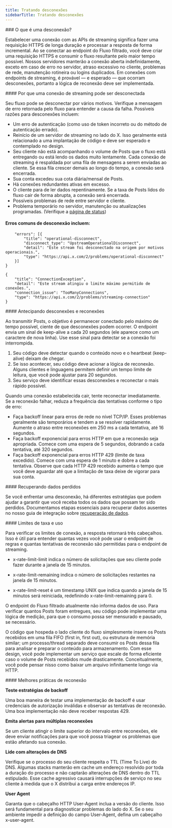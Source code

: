 ```yaml
---
title: Tratando desconexões
sidebarTitle: Tratando desconexões
---
```


<div id="what-is-a-disconnection">
  ### O que é uma desconexão?
</div>

Estabelecer uma conexão com as APIs de streaming significa fazer uma requisição HTTPS de longa duração e processar a resposta de forma incremental. Ao se conectar ao endpoint do Fluxo filtrado, você deve criar uma requisição HTTPS e consumir o fluxo resultante pelo maior tempo possível. Nossos servidores manterão a conexão aberta indefinidamente, exceto em caso de erro no servidor, atraso excessivo no cliente, problemas de rede, manutenção rotineira ou logins duplicados. Em conexões com endpoints de streaming, é provável — e esperado — que ocorram desconexões, portanto a lógica de reconexão deve ser implementada.
 

<div id="why-a-streaming-connection-might-be-disconnected">
  #### Por que uma conexão de streaming pode ser desconectada
</div>

Seu fluxo pode se desconectar por vários motivos. Verifique a mensagem de erro retornada pelo fluxo para entender a causa da falha. Possíveis razões para desconexões incluem:

- Um erro de autenticação (como uso de token incorreto ou do método de autenticação errado).
- Reinício de um servidor de streaming no lado do X. Isso geralmente está relacionado a uma implantação de código e deve ser esperado e contemplado no design.
- Seu cliente não está acompanhando o volume de Posts que o fluxo está entregando ou está lendo os dados muito lentamente. Cada conexão de streaming é respaldada por uma fila de mensagens a serem enviadas ao cliente. Se essa fila crescer demais ao longo do tempo, a conexão será encerrada.
- Sua conta excedeu sua cota diária/mensal de Posts.
- Há conexões redundantes ativas em excesso.
- O cliente para de ler dados repentinamente. Se a taxa de Posts lidos do fluxo cair de forma abrupta, a conexão será encerrada.
- Possíveis problemas de rede entre servidor e cliente.
- Problema temporário no servidor, manutenção ou atualizações programadas. (Verifique a [página de status](https://api.twitterstat.us/))
   

#### Erros comuns de desconexão incluem: 

```{
	"errors": [{
		"title": "operational-disconnect",
		"disconnect_type": "UpstreamOperationalDisconnect",
		"detail": "Este stream foi desconectado na origem por motivos operacionais.",
		"type": "https://api.x.com/2/problems/operational-disconnect"
	}]
}
```

```
{
	"title": "ConnectionException",
	"detail": "Este stream atingiu o limite máximo permitido de conexões.",
	"connection_issue": "TooManyConnections",
	"type": "https://api.x.com/2/problems/streaming-connection"
}
```

<div id="anticipating-disconnects-and-reconnecting">
  #### Antecipando desconexões e reconexões
</div>

Ao transmitir Posts, o objetivo é permanecer conectado pelo máximo de tempo possível, ciente de que desconexões podem ocorrer. O endpoint envia um sinal de keep-alive a cada 20 segundos (ele aparece como um caractere de nova linha). Use esse sinal para detectar se a conexão foi interrompida.

1. Seu código deve detectar quando o conteúdo novo e o heartbeat (keep-alive) deixam de chegar.
2. Se isso acontecer, seu código deve acionar a lógica de reconexão. Alguns clientes e linguagens permitem definir um tempo limite de leitura, que você pode ajustar para 20 segundos.
3. Seu serviço deve identificar essas desconexões e reconectar o mais rápido possível.

Quando uma conexão estabelecida cair, tente reconectar imediatamente. Se a reconexão falhar, reduza a frequência das tentativas conforme o tipo de erro:

- Faça backoff linear para erros de rede no nível TCP/IP. Esses problemas geralmente são temporários e tendem a se resolver rapidamente. Aumente o atraso entre reconexões em 250 ms a cada tentativa, até 16 segundos.
- Faça backoff exponencial para erros HTTP em que a reconexão seja apropriada. Comece com uma espera de 5 segundos, dobrando a cada tentativa, até 320 segundos.
- Faça backoff exponencial para erros HTTP 429 (limite de taxa excedido). Comece com uma espera de 1 minuto e dobre a cada tentativa. Observe que cada HTTP 429 recebido aumenta o tempo que você deve aguardar até que a limitação de taxa deixe de vigorar para sua conta.
   

<div id="recovering-lost-data">
  #### Recuperando dados perdidos
</div>

Se você enfrentar uma desconexão, há diferentes estratégias que podem ajudar a garantir que você receba todos os dados que possam ter sido perdidos. Documentamos etapas essenciais para recuperar dados ausentes no nosso guia de integração sobre [recuperação de dados](/pt-BR/x-api/posts/filtered-stream/integrate/recovery-and-redundancy-features). 
 

<div id="rate-limits-and-usage">
  #### Limites de taxa e uso
</div>

Para verificar os limites de conexão, a resposta retornará três cabeçalhos. Isso é útil para entender quantas vezes você pode usar o endpoint de regras e quantas tentativas de reconexão são permitidas para o endpoint de streaming.

- x-rate-limit-limit indica o número de solicitações que seu cliente pode fazer durante a janela de 15 minutos.

- x-rate-limit-remaining indica o número de solicitações restantes na janela de 15 minutos.

- x-rate-limit-reset é um timestamp UNIX que indica quando a janela de 15 minutos será reiniciada, redefinindo x-rate-limit-remaining para 0.

O endpoint do Fluxo filtrado atualmente não informa dados de uso. Para verificar quantos Posts foram entregues, seu código pode implementar uma lógica de medição, para que o consumo possa ser mensurado e pausado, se necessário.

O código que hospeda o lado cliente do fluxo simplesmente insere os Posts recebidos em uma fila FIFO (first in, first out), ou estrutura de memória similar; um processo/thread separado deve consumir os Posts dessa fila para analisar e preparar o conteúdo para armazenamento. Com esse design, você pode implementar um serviço que escale de forma eficiente caso o volume de Posts recebidos mude drasticamente. Conceitualmente, você pode pensar nisso como baixar um arquivo infinitamente longo via HTTP.

<div id="reconnection-best-practices">
  #### Melhores práticas de reconexão
</div>

**Teste estratégias de backoff**

Uma boa maneira de testar uma implementação de backoff é usar credenciais de autorização inválidas e observar as tentativas de reconexão. Uma boa implementação não deve receber respostas 429.

**Emita alertas para múltiplas reconexões**

Se um cliente atingir o limite superior do intervalo entre reconexões, ele deve enviar notificações para que você possa triagear os problemas que estão afetando sua conexão.

**Lide com alterações de DNS**

Verifique se o processo do seu cliente respeita o TTL (Time To Live) do DNS. Algumas stacks manterão em cache um endereço resolvido por toda a duração do processo e não captarão alterações de DNS dentro do TTL estipulado. Esse cache agressivo causará interrupções de serviço no seu cliente à medida que o X distribui a carga entre endereços IP.

**User Agent**

Garanta que o cabeçalho HTTP User-Agent inclua a versão do cliente. Isso será fundamental para diagnosticar problemas do lado do X. Se o seu ambiente impedir a definição do campo User-Agent, defina um cabeçalho x-user-agent.